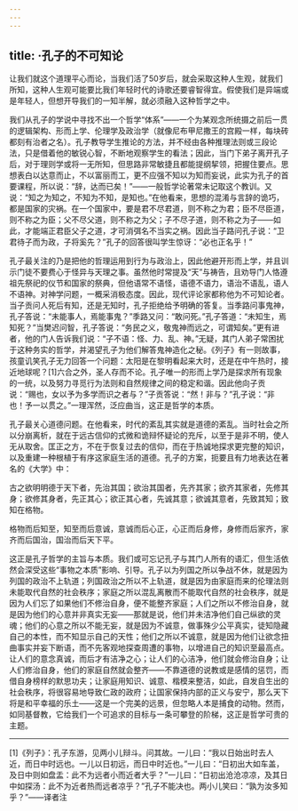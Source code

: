 ```yaml
---
---
---
```

title: ·孔子的不可知论
---




让我们就这个道理平心而论，当我们活了50岁后，就会采取这种人生观，就我们所知，这种人生观可能要比我们年轻时代的诗歌还要睿智得宜。假使我们是异端或是年轻人，但想开导我们的一知半解，就必须融入这种哲学之中。

我们从孔子的学说中寻找不出一个哲学“体系”——一个为某观念所统摄之前后一贯的逻辑架构、形而上学、伦理学及政治学（就像尼布甲尼撒王的宫殿一样，每块砖都刻有治者之名）。孔子教导学生推论的方法，并不经由各种推理法则或三段论法，只是借着他的敏锐心智，不断地观察学生的看法；因此，当门下弟子离开孔子后，对于理则学或将一无所知，但思路非常敏捷且都能提纲挈领，把握住要点。思想表白以达意而止，不以富丽而工，更不应强不知以为知而妄说，此实为孔子的首要课程，所以说：“辞，达而已矣！”——一般哲学论著常未记取这个教训。又说：“知之为知之，不知为不知，是知也。”在他看来，思想的混淆与言辞的诡巧，都是国家的灾祸。在一个国家中，要是君不尽君道，则不称之为君；臣不尽臣道，则不称之为臣；父不尽父道，则不称之为父；子不尽子道，则不称之为子——如此，才能端正君臣父子之道，才可消弭名不当实之祸。因此当子路问孔子说：“卫君待子而为政，子将奚先？”孔子的回答很叫学生惊讶：“必也正名乎！”

孔子最关注的乃是把他的哲理运用到行为与政治上，因此他避开形而上学，并且训示门徒不要费心于怪异与天理之事。虽然他时常提及“天”与祷告，且劝导门人恪遵祖先祭祀的仪节和国家的祭典，但他语常不语怪，语德不语力，语治不语乱，语人不语神。对神学问题，一概采消极态度。因此，现代评论家都称他为不可知论者。当子贡问人死后有知，还是无知时，孔子拒绝给予明确的答复。当季路问事鬼神，孔子答说：“未能事人，焉能事鬼？”季路又问：“敢问死。”孔子答道：“未知生，焉知死？”当樊迟问智，孔子答说：“务民之义，敬鬼神而远之，可谓知矣。”更有进者，他的门人告诉我们说：“子不语：怪、力、乱、神。”无疑，其门人弟子常困扰于这种务实的哲学，并渴望孔子为他们解答鬼神造化之秘。《列子》有一则故事，孩童讥笑孔子无力回答一个问题：太阳是在黎明看起来大时，还是在中午热时，接近地球呢？[1]六合之外，圣人存而不论。孔子唯一的形而上学乃是探求所有现象的一统，以及努力寻觅行为法则和自然规律之间的稳定和谐。因此他向子贡说：“赐也，女以予为多学而识之者与？”子贡答说：“然！非与？”孔子说：“非也！予一以贯之。”一理浑然，泛应曲当，这正是哲学的本质。

孔子最关心道德问题。在他看来，时代的紊乱其实就是道德的紊乱。当时社会之所以分崩离析，就在于远古信仰的式微和诡辩怀疑论的充斥，以至于是非不明，使人无从取舍。匡正之方，不在于恢复过去的信仰，而在于热诚地探求更完整的知识，以及重建一种根植于有序这家庭生活的道德。孔子的方案，扼要且有力地表达在著名的《大学》中：

古之欲明明德于天下者，先治其国；欲治其国者，先齐其家；欲齐其家者，先修其身；欲修其身者，先正其心；欲正其心者，先诚其意；欲诚其意者，先致其知；致知在格物。

格物而后知至，知至而后意诚，意诚而后心正，心正而后身修，身修而后家齐，家齐而后国治，国治而后天下平。



这正是孔子哲学的主旨与本质。我们或可忘记孔子与其门人所有的语汇，但生活依然会深受这些“事物之本质”影响、引导。孔子以为列国之所以争战不休，就是因为列国的政治不上轨道；列国政治之所以不上轨道，就是因为由家庭而来的伦理法则未能取代自然的社会秩序；家庭之所以混乱离散而不能取代自然的社会秩序，就是因为人们忘了如果他们不修治自身，便不能整齐家庭；人们之所以不修治自身，就是因为他们的心意并非真实无妄——那就是说，他们并未洁净他们自己纵欲的灵魂；他们的心意之所以不能无妄，就是因为不诚意，做事殊少公平真实，徒知隐藏自己的本性，而不知显示自己的天性；他们之所以不诚意，就是因为他们让欲念扭曲事实并妄下断语，而不先客观地探查周遭的事物，以增进自己的知识至最高点。让人们的意念真诚，而后才有洁净之心；让人们的心洁净，他们就会修治自身；让人们修治自身，他们的家庭自然就会整齐——不靠道德的说教或是感情的惩罚，而借自身榜样的默思功夫；让家庭用知识、诚意、楷模来整洁，如此，自发自生出的社会秩序，将很容易地导致仁政的政府；让国家保持内部的正义与安宁，那么天下将是和平幸福的乐土——这是一个完美的远景，但忽略人本是捕食的动物。然而，如同基督教，它给我们一个可追求的目标与一条可攀登的阶梯，这正是哲学可贵的主题。



* * *



[1]《列子》：孔子东游，见两小儿辩斗。问其故。一儿曰：“我以日始出时去人近，而日中时远也。一儿以日初远，而日中时近也。”一儿曰：“日初出大如车盖，及日中则如盘盂：此不为远者小而近者大乎？”一儿曰：“日初出沧沧凉凉，及其日中如探汤：此不为近者热而远者凉乎？”孔子不能决也。两小儿笑曰：“孰为汝多知乎？”——译者注